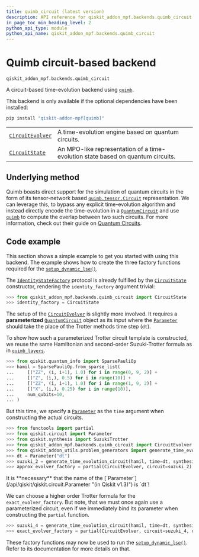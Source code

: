 ```yaml
---
title: quimb_circuit (latest version)
description: API reference for qiskit_addon_mpf.backends.quimb_circuit in the latest version of qiskit-addon-mpf
in_page_toc_min_heading_level: 2
python_api_type: module
python_api_name: qiskit_addon_mpf.backends.quimb_circuit
---
```


<span id="module-qiskit_addon_mpf.backends.quimb_circuit" />

<span id="quimb-circuit-based-backend-qiskit-addon-mpf-backends-quimb-circuit" />

# Quimb circuit-based backend

`qiskit_addon_mpf.backends.quimb_circuit`

A circuit-based time-evolution backend using [`quimb`](https://quimb.readthedocs.io/en/latest/autoapi/quimb/index.html#module-quimb "(in quimb v1.10)").

<Admonition title="Warning" type="caution">
  This backend is only available if the optional dependencies have been installed:

  ```python
  pip install "qiskit-addon-mpf[quimb]"
  ```
</Admonition>

|                                                                                                                     |                                                                                 |
| ------------------------------------------------------------------------------------------------------------------- | ------------------------------------------------------------------------------- |
| [`CircuitEvolver`](backends-quimb-circuit-circuit-evolver "qiskit_addon_mpf.backends.quimb_circuit.CircuitEvolver") | A time-evolution engine based on quantum circuits.                              |
| [`CircuitState`](backends-quimb-circuit-circuit-state "qiskit_addon_mpf.backends.quimb_circuit.CircuitState")       | An MPO-like representation of a time-evolution state based on quantum circuits. |

## Underlying method

Quimb boasts direct support for the simulation of quantum circuits in the form of its tensor-network based [`quimb.tensor.Circuit`](https://quimb.readthedocs.io/en/latest/autoapi/quimb/tensor/index.html#quimb.tensor.Circuit "(in quimb v1.10)") representation. We can leverage this, to bypass any explicit time-evolution algorithm and instead directly encode the time-evolution in a [`QuantumCircuit`](/api/qiskit/qiskit.circuit.QuantumCircuit "(in Qiskit v1.3)") and use [`quimb`](https://quimb.readthedocs.io/en/latest/autoapi/quimb/index.html#module-quimb "(in quimb v1.10)") to compute the overlap between two such circuits. For more information, check out their guide on [Quantum Circuits](https://quimb.readthedocs.io/en/latest/tensor-circuit.html "(in quimb v1.10)").

## Code example

This section shows a simple example to get you started with using this backend. The example shows how to create the three factory functions required for the [`setup_dynamic_lse()`](dynamic#setup_dynamic_lse "qiskit_addon_mpf.dynamic.setup_dynamic_lse").

The [`IdentityStateFactory`](dynamic#identitystatefactory "qiskit_addon_mpf.dynamic.IdentityStateFactory") protocol is already fulfilled by the [`CircuitState`](backends-quimb-circuit-circuit-state "qiskit_addon_mpf.backends.quimb_circuit.CircuitState") constructor, rendering the `identity_factory` argument trivial:

```python
>>> from qiskit_addon_mpf.backends.quimb_circuit import CircuitState
>>> identity_factory = CircuitState
```

The setup of the [`CircuitEvolver`](backends-quimb-circuit-circuit-evolver "qiskit_addon_mpf.backends.quimb_circuit.CircuitEvolver") is slightly more involved. It requires a **parameterized** [`QuantumCircuit`](/api/qiskit/qiskit.circuit.QuantumCircuit "(in Qiskit v1.3)") object as its input where the [`Parameter`](/api/qiskit/qiskit.circuit.Parameter "(in Qiskit v1.3)") should take the place of the Trotter methods time step (`dt`).

To show how such a parameterized Trotter circuit template is constructed, we reuse the same Hamiltonian and second-order Suzuki-Trotter formula as in [`quimb_layers`](backends-quimb-layers#module-qiskit_addon_mpf.backends.quimb_layers "qiskit_addon_mpf.backends.quimb_layers").

```python
>>> from qiskit.quantum_info import SparsePauliOp
>>> hamil = SparsePauliOp.from_sparse_list(
...     [("ZZ", (i, i+1), 1.0) for i in range(0, 9, 2)] +
...     [("Z", (i,), 0.5) for i in range(10)] +
...     [("ZZ", (i, i+1), 1.0) for i in range(1, 9, 2)] +
...     [("X", (i,), 0.25) for i in range(10)],
...     num_qubits=10,
... )
```

But this time, we specify a [`Parameter`](/api/qiskit/qiskit.circuit.Parameter "(in Qiskit v1.3)") as the `time` argument when constructing the actual circuits.

```python
>>> from functools import partial
>>> from qiskit.circuit import Parameter
>>> from qiskit.synthesis import SuzukiTrotter
>>> from qiskit_addon_mpf.backends.quimb_circuit import CircuitEvolver
>>> from qiskit_addon_utils.problem_generators import generate_time_evolution_circuit
>>> dt = Parameter("dt")
>>> suzuki_2 = generate_time_evolution_circuit(hamil, time=dt, synthesis=SuzukiTrotter(order=2))
>>> approx_evolver_factory = partial(CircuitEvolver, circuit=suzuki_2)
```

<Admonition title="Caution" type="note">
  It is **necessary** that the name of the [`Parameter`](/api/qiskit/qiskit.circuit.Parameter "(in Qiskit v1.3)") is `dt`!
</Admonition>

We can choose a higher order Trotter formula for the `exact_evolver_factory`. But note, that we must once again use a parameterized circuit, even if we immediately bind its parameter when constructing the `partial` function.

```python
>>> suzuki_4 = generate_time_evolution_circuit(hamil, time=dt, synthesis=SuzukiTrotter(order=4))
>>> exact_evolver_factory = partial(CircuitEvolver, circuit=suzuki_4, dt=0.05)
```

These factory functions may now be used to run the [`setup_dynamic_lse()`](dynamic#setup_dynamic_lse "qiskit_addon_mpf.dynamic.setup_dynamic_lse"). Refer to its documentation for more details on that.

